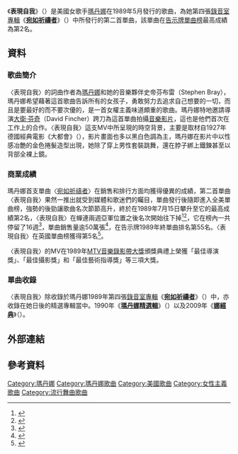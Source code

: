{{noteTA
|2=zh-cn:Madonna; zh-hk:麥當娜; zh-tw:瑪丹娜;
|G1=Show
}}
{{Infobox single 
| Name           = 表現自我<br />Express Yourself
| Cover          = 
| Artist         = [[瑪丹娜|瑪丹娜]]
| from Album     = [[Like_a_Prayer|宛如祈禱者]]
| B-side         = "The Look Of Love"
| Released       = 1989年5月9日
| Format         = 7", 12", [[錄音帶|錄音帶]], [[CD|CD]]
| Recorded       = 1988年12月; Johnny Yuma Studios, Burbank,[[加州|加州]], [[洛杉磯|洛杉磯]]
| Genre          = [[流行舞曲|流行舞曲]]
| Length         = 4:39
| Label          = {{flat list|
* [[Sire唱片公司|Sire唱片公司]]
* [[華納兄弟唱片公司|華納兄弟唱片公司]]}}
| Writer         = {{flat list|
* [[瑪丹娜|瑪丹娜]]
* Stephen Bray}}
| Producer       = {{flat list|
* Madonna
* Stephen Bray}}
| Last single    = "[[宛如祈禱者_(歌曲)|Like A Prayer]]"<br />(1989)
| This single    = "'''Express Yourself'''"<br />(1989)
| Next single    = "[[Cherish_(麥當娜歌曲)|Cherish]]"<br />(1989)
}}
《'''表現自我'''》（{{lang-en|'''Express Yourself'''}}）是美國女歌手[[瑪丹娜|瑪丹娜]]在1989年5月發行的歌曲，為她第四張[[錄音室專輯|錄音室專輯]]《'''[[Like_a_Prayer|宛如祈禱者]]'''》（{{lang-en|'''Like a Prayer'''}}）中所發行的第二首單曲，該單曲在[[Billboard_Hot_100|告示牌單曲榜]]最高成績為第2名。

==資料==
===歌曲簡介===
〈表現自我〉的詞曲作者為[[瑪丹娜|瑪丹娜]]和她的音樂夥伴史帝芬布雷（Stephen Bray），瑪丹娜希望藉著這首歌曲告訴所有的女孩子，勇敢努力去追求自己想要的一切，而且是要最好的而不要次優的，是一首女權主義味道頗重的歌曲。瑪丹娜特地邀請導演[[大卫·芬奇|大衛·芬奇]]（David Fincher）跨刀為這首單曲拍攝[[音樂影片|音樂影片]]，這也是他們首次在工作上的合作。〈表現自我〉這支MV中所呈現的時空背景，主要是取材自1927年德國經典電影《大都會》（{{lang-en|Metropolis}}），影片畫面也多以黑白色調為主，瑪丹娜在影片中以性感冶艶的金色捲髮造型出現，她除了穿上男性套裝跳舞，還在脖子綁上鐵鍊甚至以背部全裸上鏡。

===商業成績===
瑪丹娜首支單曲〈[[宛如祈禱者_(歌曲)|宛如祈禱者]]〉在銷售和排行方面均獲得優異的成績，第二首單曲〈表現自我〉果然一推出就受到媒體和歌迷們的矚目，單曲發行後隨即進入全美單曲榜，強勢的後勁讓歌曲名次節節高升，終於在1989年7月15日攀升至它的最高成績第2名，〈表現自我〉在蟬連兩週亞軍位置之後名次開始往下掉<ref>{{Cite web |url=http://www.billboard.com/charts/hot-100/1989-07-15 |title=1989-07-15告示牌單曲榜 |access-date=2015-01-19 |archive-date=2021-05-09 |archive-url=https://web.archive.org/web/20210509154035/https://www.billboard.com/charts/hot-100/1989-07-15 |dead-url=no }}</ref><ref>{{Cite web |url=http://www.billboard.com/charts/hot-100/1989-07-22 |title=1989-07-22告示牌單曲榜 |access-date=2015-01-19 |archive-date=2019-07-24 |archive-url=https://web.archive.org/web/20190724205725/https://www.billboard.com/charts/hot-100/1989-07-22 |dead-url=no }}</ref>，它在榜內一共停留了16週<ref>{{Cite web |url=http://www.billboard.com/artist/308786/madonna/chart?page=4&f=379 |title=美國告示牌官網瑪丹娜單曲資料庫 |access-date=2015-01-19 |archive-date=2015-03-11 |archive-url=https://web.archive.org/web/20150311042212/http://www.billboard.com/artist/308786/madonna/chart?page=4&f=379 |dead-url=no }}</ref>，單曲銷售量逾50萬張<ref>{{Cite web |url=http://www.riaa.com/goldandplatinumdata.php?content_selector=gold-platinum-searchable-database |title=美國唱片業協會瑪丹娜專輯單曲銷售量一覽表 |access-date=2015-01-19 |archive-date=2016-01-03 |archive-url=https://web.archive.org/web/20160103185214/http://www.riaa.com/goldandplatinumdata.php?content_selector=gold-platinum-searchable-database |dead-url=no }}</ref>，在告示牌1989年終單曲排名第55名。〈表現自我〉在英國單曲榜獲得第5名<ref>{{Cite web |url=http://www.officialcharts.com/artist/_/madonna/ |title=英國官方排行榜瑪丹娜資料庫 |access-date=2015-01-19 |archive-date=2015-01-19 |archive-url=https://web.archive.org/web/20150119173628/http://www.officialcharts.com/artist/_/madonna |dead-url=no }}</ref>。

〈表現自我〉的MV在1989年[[MTV音樂錄影帶大獎|MTV音樂錄影帶大獎]]頒獎典禮上榮獲「最佳導演獎」、「最佳攝影獎」和「最佳藝術指導獎」等三項大獎。

===單曲收錄===
〈表現自我〉除收錄於瑪丹娜1989年第四張[[錄音室專輯|錄音室專輯]]《'''[[Like_a_Prayer|宛如祈禱者]]'''》（{{lang-en|'''Like a Prayer'''}}）中，亦收錄在她日後的精選專輯當中。1990年《'''[[瑪丹娜精選|瑪丹娜精選輯]]'''》（{{lang-en|'''The Immaculate Collection'''}}）以及2009年《'''[[Celebration_(麥當娜專輯)|娜經典]]'''》（{{lang-en|'''Celebration'''}}）。

== 外部連結 ==
{{瑪丹娜}}
{{瑪丹娜歌曲}}
== 參考資料 ==
{{reflist|2}}
{{DEFAULTSORT:Express Yourself}}
[[Category:瑪丹娜|Category:瑪丹娜]]
[[Category:瑪丹娜歌曲|Category:瑪丹娜歌曲]]
[[Category:美國歌曲|Category:美國歌曲]]
[[Category:女性主義歌曲|Category:女性主義歌曲]]
[[Category:流行舞曲歌曲|Category:流行舞曲歌曲]]